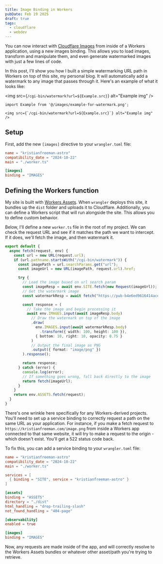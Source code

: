 ```yaml
---
title: Image Binding in Workers
pubDate: Feb 19 2025
draft: true
tags:
  - cloudflare
  - webdev
---
```


You can now interact with [Cloudflare Images](https://developers.cloudflare.com/images/) from inside of a Workers application, using a new images binding. This allows you to load images, transform and manipulate them, and even generate watermarked images with just a few lines of code.

In this post, I'll show you how I built a simple watermarking URL path in Workers on top of this site, my personal blog. It will automatically add a watermark to any image that passes through it. Here's an example of what it looks like:

<img src={`/cgi-bin/watermark?url=${Example.src}`} alt="Example img" />

```mdx title="example.mdx"
import Example from '@/images/example-for-watermark.png';

<img src={`/cgi-bin/watermark?url=${Example.src}`} alt="Example img" />
```

## Setup

First, add the new `[images]` directive to your `wrangler.toml` file:

```toml title="wrangler.toml"
name = "kristianfreeman-astro"
compatibility_date = "2024-10-22"
main = "./worker.ts"

[images]
binding = "IMAGES"
```

## Defining the Workers function

My site is built with [Workers Assets](/integrating-workers-assets-with-fullstack-apps). When `wrangler` deploys this site, it bundles up the `dist` folder and uploads it to Cloudflare. Additionally, you can define a Workers script that will run alongside the site. This allows you to define custom behavior.

Below, I'll define a new `worker.ts` file in the root of my project. We can check the request URL and see if it matches the path we want to intercept. If it does, we'll fetch the image, and then watermark it.

```ts title="worker.ts" {9,11,15,17,23,30}
export default {
  async fetch(request, env) {
    const url = new URL(request.url);
    if (url.pathname.startsWith("/cgi-bin/watermark")) {
      const imagePath = url.searchParams.get("url");
      const imageUrl = new URL(imagePath, request.url).href;

      try {
        // Load the image based on url search param
        const imageResp = await env.SITE.fetch(new Request(imageUrl));
        // Get the watermark image
        const watermarkResp = await fetch("https://pub-b4e6ed9616414ace9314e84c0a5cd3e8.r2.dev/kf.jpg");

        const response = (
          // Take the image and begin processing it
          await env.IMAGES.input(await imageResp.body)
            // Draw the watermark on top of the image
            .draw(
              env.IMAGES.input(await watermarkResp.body)
                .transform({ width: 100, height: 100 }),
              { bottom: 10, right: 10, opacity: 0.75 }
            )
            // Output the final image as PNG
            .output({ format: "image/png" })
        ).response();

        return response;
      } catch (error) {
        console.log(error);
        // If something goes wrong, fall back directly to the image
        return fetch(imageUrl);
      }
    }
    return env.ASSETS.fetch(request);
  }
}
```

There's one wrinkle here specifically for any Workers-derived projects. You'll need to set up a service binding to correctly request a path on the same URL as your application. For instance, if you make a fetch request to `https://kristianfreeman.com/image.png` from inside a Workers app connected to that same website, it will try to make a request to the origin - which doesn't exist. You'll get a 522 status code back.

To fix this, you can add a service binding to your `wrangler.toml` file:

```toml title="wrangler.toml" collapse={2-4,8-17}
name = "kristianfreeman-astro"
compatibility_date = "2024-10-22"
main = "./worker.ts"

services = [
  { binding = "SITE", service = "kristianfreeman-astro" }
]

[assets]
binding = "ASSETS"
directory = "./dist"
html_handling = "drop-trailing-slash"
not_found_handling = "404-page"

[observability]
enabled = true

[images]
binding = "IMAGES"
```

Now, any requests are made inside of the app, and will correctly resolve to the Workers Assets bundles or whatever other asset/path you're trying to retrieve.
